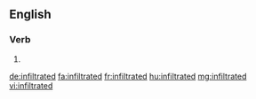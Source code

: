 ==English==

===Verb===
{{head|en}}

# {{en-past of|infiltrate}}

[[de:infiltrated]]
[[fa:infiltrated]]
[[fr:infiltrated]]
[[hu:infiltrated]]
[[mg:infiltrated]]
[[vi:infiltrated]]